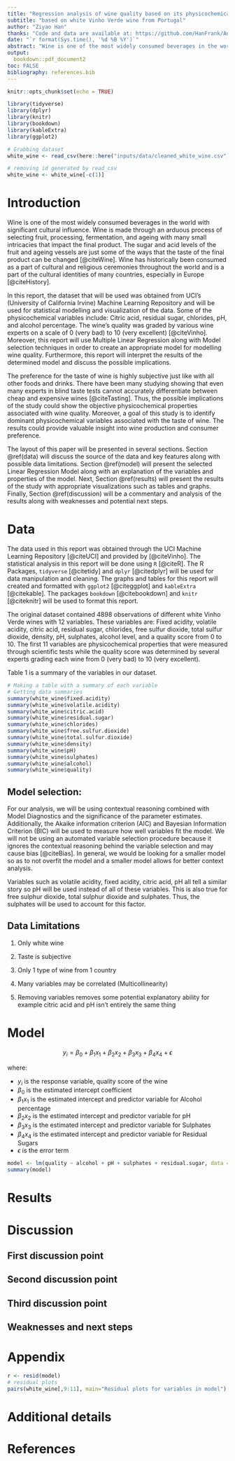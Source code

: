 ```yaml
---
title: "Regression analysis of wine quality based on its physicochemical properties"
subtitle: "based on white Vinho Verde wine from Portugal"
author: "Ziyao Han"
thanks: "Code and data are available at: https://github.com/HanFrank/Analysis-of-Wine-Quality-based-on-its-physicochemical-properties"
date: "`r format(Sys.time(), '%d %B %Y')`"
abstract: "Wine is one of the most widely consumed beverages in the world with significant cultural influence. In this paper, the physicochemical properties of wine will be compared with the perceived quality of wine by wine experts. Even though the preference for wine taste is highly subjective, this study may help identify objective components for wine preference. We found that Alcohol percentage, Sulphate, and less acidic wines yield higher quality scores, while sugar percentage does not appear to affect scores significantly. \\par \\textbf {Keywords:} Multiple Linear Regression, Model Selection, Wine Quality, White Wine, Vinho Verde, Physicochemical Properties"
output:
  bookdown::pdf_document2
toc: FALSE
bibliography: references.bib
---
```


```r
knitr::opts_chunk$set(echo = TRUE)

library(tidyverse)
library(dplyr)
library(knitr)
library(bookdown)
library(kableExtra)
library(ggplot2)

# Grabbing dataset
white_wine <- read_csv(here::here("inputs/data/cleaned_white_wine.csv"))

# removing id generated by read_csv
white_wine <- white_wine[-c(1)]
```

# Introduction

Wine is one of the most widely consumed beverages in the world with significant cultural influence. Wine is made through an arduous process of selecting fruit, processing, fermentation, and ageing with many small intricacies that impact the final product. The sugar and acid levels of the fruit and ageing vessels are just some of the ways that the taste of the final product can be changed [@citeWine]. Wine has historically been consumed as a part of cultural and religious ceremonies throughout the world and is a part of the cultural identities of many countries, especially in Europe [@citeHistory].

In this report, the dataset that will be used was obtained from UCI's (University of California Irvine) Machine Learning Repository and will be used for statistical modelling and visualization of the data. Some of the physicochemical variables include: Citric acid, residual sugar, chlorides, pH, and alcohol percentage. The wine's quality was graded by various wine experts on a scale of 0 (very bad) to 10 (very excellent) [@citeVinho]. Moreover, this report will use Multiple Linear Regression along with Model selection techniques in order to create an appropriate model for modelling wine quality. Furthermore, this report will interpret the results of the determined model and discuss the possible implications.

The preference for the taste of wine is highly subjective just like with all other foods and drinks. There have been many studying showing that even many experts in blind taste tests cannot accurately differentiate between cheap and expensive wines [@citeTasting]. Thus, the possible implications of the study could show the objective physicochemical properties associated with wine quality. Moreover, a goal of this study is to identify dominant physicochemical variables associated with the taste of wine. The results could provide valuable insight into wine production and consumer preference. 

The layout of this paper will be presented in several sections. Section \@ref(data) will discuss the source of the data and key features along with possible data limitations. Section \@ref(model) will present the selected Linear Regression Model along with an explanation of the variables and properties of the model. Next, Section \@ref(results) will present the results of the study with appropriate visualizations such as tables and graphs. Finally, Section \@ref(discussion) will be a commentary and analysis of the results along with weaknesses and potential next steps. 

# Data {#data}

The data used in this report was obtained through the UCI Machine Learning Repository [@citeUCI] and provided by [@citeVinho]. The statistical analysis in this report will be done using `R` [@citeR]. The R Packages, `tidyverse` [@citetidy] and `dplyr` [@citedplyr] will be used for data manipulation and cleaning. The graphs and tables for this report will created and formatted with `ggplot2` [@citeggplot] and `kableExtra` [@citekable]. The packages `bookdown` [@citebookdown] and `knitr` [@citeknitr] will be used to format this report.

The original dataset contained 4898 observations of different white Vinho Verde wines with 12 variables. These variables are: Fixed acidity, volatile acidity, citric acid, residual sugar, chlorides, free sulfur dioxide, total sulfur dioxide, density, pH, sulphates, alcohol level, and a quality score from 0 to 10. The first 11 variables are physicochemical properties that were measured through scientific tests while the quality score was determined by several experts grading each wine from 0 (very bad) to 10 (very excellent). 

Table 1 is a summary of the variables in our dataset.

```r
# Making a table with a summary of each variable
# Getting data summaries
summary(white_wine$fixed.acidity)
summary(white_wine$volatile.acidity)
summary(white_wine$citric.acid)
summary(white_wine$residual.sugar)
summary(white_wine$chlorides)
summary(white_wine$free.sulfur.dioxide)
summary(white_wine$total.sulfur.dioxide)
summary(white_wine$density)
summary(white_wine$pH)
summary(white_wine$sulphates)
summary(white_wine$alcohol)
summary(white_wine$quality)
```


## Model selection:

For our analysis, we will be using contextual reasoning combined with Model Diagnostics and the significance of the parameter estimates. Additionally, the Akaike information criterion (AIC) and Bayesian Information Criterion (BIC) will be used to measure how well variables fit the model. We will not be using an automated variable selection procedure because it ignores the contextual reasoning behind the variable selection and may cause bias [@citeBias]. In general, we would be looking for a smaller model so as to not overfit the model and a smaller model allows for better context analysis.

Variables such as volatile acidity, fixed acidity, citric acid, pH all tell a similar story so pH will be used instead of all of these variables. This is also true for free sulphur dioxide, total sulphur dioxide and sulphates. Thus, the sulphates will be used to account for this factor.

## Data Limitations

1. Only white wine

2. Taste is subjective

3. Only 1 type of wine from 1 country

4. Many variables may be correlated (Multicollinearity)

5. Removing variables removes some potential explanatory ability for example citric acid and pH isn't entirely the same thing


# Model {#model}

$$y_i = \beta_0 + \beta_1x_1 + \beta_2x_2 + \beta_3x_3 + \beta_4x_4 + \epsilon$$

where: 

- $y_i$ is the response variable, quality score of the wine
- $\beta_0$ is the estimated intercept coefficient
- $\beta_1x_1$ is the estimated intercept and predictor variable for Alcohol percentage
- $\beta_2x_2$ is the estimated intercept and predictor variable for pH
- $\beta_3x_3$ is the estimated intercept and predictor variable for Sulphates
- $\beta_4x_4$ is the estimated intercept and predictor variable for Residual Sugars
- $\epsilon$ is the error term

```r
model <- lm(quality ~ alcohol + pH + sulphates + residual.sugar, data = white_wine)
summary(model)
```


# Results {#results}

# Discussion {#discussion}

## First discussion point

## Second discussion point

## Third discussion point

## Weaknesses and next steps

\newpage

\appendix

# Appendix {-}

```r
r <- resid(model)
# residual plots
pairs(white_wine[,9:11], main="Residual plots for variables in model")
```


# Additional details


\newpage


# References


